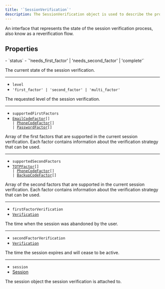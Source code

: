 ```yaml
---
title: '`SessionVerification`'
description: The SessionVerification object is used to describe the progress of a session reverification flow.
---
```


An interface that represents the state of the session verification process, also know as a reverification flow.

## Properties

<Properties>
  - `status`
  - `'needs_first_factor' | 'needs_second_factor' | 'complete'`

  The current state of the session verification.

  ---

  - `level`
  - `'first_factor' | 'second_factor' | 'multi_factor'`

  The requested level of the session verification.

  ---

  - `supportedFirstFactors`
  - <code>[EmailCodeFactor](/docs/references/javascript/types/sign-in-first-factor#email-code-factor)\[] | [PhoneCodeFactor](/docs/references/javascript/types/sign-in-first-factor#phone-code-factor)\[] | [PasswordFactor](/docs/references/javascript/types/sign-in-first-factor#password-factor)\[]</code>

  Array of the first factors that are supported in the current session verification. Each factor contains information about the verification strategy that can be used.

  ---

  - `supportedSecondFactors`
  - <code>[TOTPFactor](/docs/references/javascript/types/sign-in-second-factor#totp-factor)\[] | [PhoneCodeFactor](/docs/references/javascript/types/sign-in-first-factor#phone-code-factor)\[] | [BackupCodeFactor](/docs/references/javascript/types/sign-in-second-factor#backup-code-factor)\[]</code>

  Array of the second factors that are supported in the current session verification. Each factor contains information about the verification strategy that can be used.

  ---

  - `firstFactorVerification`
  - [`Verification`](/docs/references/javascript/types/verification)

  The time when the session was abandoned by the user.

  ---

  - `secondFactorVerification`
  - [`Verification`](/docs/references/javascript/types/verification)

  The time the session expires and will cease to be active.

  ---

  - `session`
  - [Session](/docs/references/javascript/session)

  The session object the session verification is attached to.
</Properties>
